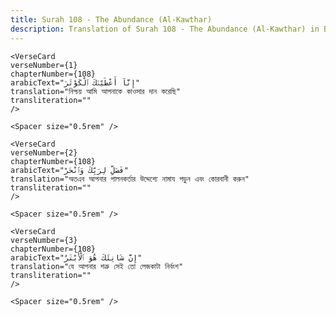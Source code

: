 ```yaml
---
title: Surah 108 - The Abundance (Al-Kawthar)  
description: Translation of Surah 108 - The Abundance (Al-Kawthar) in Bangla
---
```







    <VerseCard 
    verseNumber={1}
    chapterNumber={108}
    arabicText="إِنَّآ أَعْطَيْنَٰكَ ٱلْكَوْثَرَ"
    translation="নিশ্চয় আমি আপনাকে কাওসার দান করেছি"
    transliteration=""
    />

    <Spacer size="0.5rem" />
                
    <VerseCard 
    verseNumber={2}
    chapterNumber={108}
    arabicText="فَصَلِّ لِرَبِّكَ وَٱنْحَرْ"
    translation="অতএব আপনার পালনকর্তার উদ্দেশ্যে নামায পড়ুন এবং কোরবানী করুন"
    transliteration=""
    />

    <Spacer size="0.5rem" />
                
    <VerseCard 
    verseNumber={3}
    chapterNumber={108}
    arabicText="إِنَّ شَانِئَكَ هُوَ ٱلْأَبْتَرُ"
    translation="যে আপনার শত্রু সেই তো লেজকাটা নির্বংশ"
    transliteration=""
    />

    <Spacer size="0.5rem" />
                